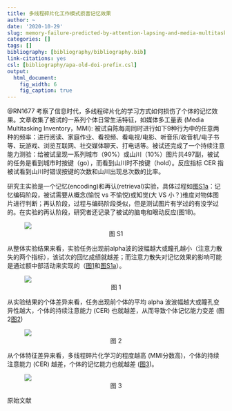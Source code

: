 ```yaml
---
title: 多线程碎片化工作模式损害记忆效果
author: ~
date: '2020-10-29'
slug: memory-failure-predicted-by-attention-lapsing-and-media-multitasking
categories: []
tags: []
bibliography: [bibliography/bibliography.bib]
link-citations: yes
csl: [bibliography/apa-old-doi-prefix.csl]
output:
  html_document:
    fig_width: 6
    fig_caption: true
---
```


@RN1677 考察了信息时代，多线程碎片化的学习方式如何损伤了个体的记忆效果。文章收集了被试的一系列个体日常生活特征，如媒体多工量表 (Media Multitasking Inventory，MMI): 被试自陈每周同时进行如下9种行为中的任意两种的频率：进行阅读、家庭作业、看视频、看电视/电影、听音乐/收音机/电子书等、玩游戏、浏览互联网、社交媒体聊天、打电话等。被试还完成了一个持续注意能力测验：给被试呈现一系列城市（90%）或山川（10%）图片共497副，被试的任务是看到城市时按键（go），而看到山川时不按键（hold）。反应指标 CER 指被试看到山川时错误按键的次数和山川出现总次数的比率。

研究主实验是一个记忆(encoding)和再认(retrieval)实验，具体过程如<a href="#figS1">图S1a</a>：记忆编码阶段，被试需要从概念(愉悦 vs 不愉悦)或知觉(大 VS 小？)维度对物体图片进行判断；再认阶段，过程与编码阶段类似，但是测试图片有学过的有没学过的。在实验的再认阶段，研究者还记录了被试的脑电和眼动反应(图1B)。

<figure id = "figS1">
<img src="../images/2020-10-29-memory-failure-predicted-by-attention-lapsing-and-media-multitasking-Fig-S1.png">
<figcaption style="text-align:center;"> 图 S1 </figcaption>
</figure>

从整体实验结果来看，实验任务出现前alpha波的波幅越大或瞳孔越小（注意力散失的两个指标），该试次的回忆成绩就越差；而注意力散失对记忆效果的影响可能是通过额中部活动来实现的（<a href="#fig1">图1</a>和<a href="#figS1">图S1a</a>）。

<figure id = "fig1">
<img src="../images/2020-10-29-memory-failure-predicted-by-attention-lapsing-and-media-multitasking-Fig-1.png">
<figcaption style="text-align:center;"> 图 1 </figcaption>
</figure>

从实验结果的个体差异来看，任务出现前个体的平均 alpha 波波幅越大或瞳孔变异性越大，个体的持续注意能力 (CER) 也就越差，从而导致个体记忆能力变差 (图2<a href="#fig2">图2</a>)

<figure id = "fig2">
<img src="../images/2020-10-29-memory-failure-predicted-by-attention-lapsing-and-media-multitasking-Fig-2.png">
<figcaption style="text-align:center;"> 图 2 </figcaption>
</figure>

从个体特征差异来看，多线程碎片化学习的程度越高 (MMI分数高)，个体的持续注意能力 (CER) 越差，个体的记忆能力也就越差 (<a href="#fig3">图3</a>)。

<figure id = "fig3">
<img src="../images/2020-10-29-memory-failure-predicted-by-attention-lapsing-and-media-multitasking-Fig-3.png">
<figcaption style="text-align:center;"> 图 3 </figcaption>
</figure>

原始文献